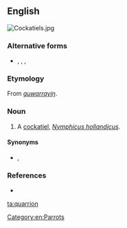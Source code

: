 ==English==
[[Image:Cockatiels.jpg|thumb|right]]
{{wikipedia|Cockatiel}}

===Alternative forms===
* {{l|en|quarien}}, {{l|en|quarrian}}, {{l|en|quarrien}}, {{l|en|quarry hen}}

===Etymology===
From {{etyl|wrh|en}} ''[[guwarrayiŋ]]''.

===Noun===
{{en-noun}}

# A [[cockatiel]], ''[[Nymphicus hollandicus]]''.

====Synonyms====
* {{l|en|cockatiel}}, {{l|en|weero}}

===References===
* {{cite-book|author=Dixon, R. M. W., Bruce Moore, W. S. Ramson, Mandy Thomas|year=2006|title=Australian Aboriginal Words in English: Their Origin and Meaning|edition=2nd ed.|publisher=Oxford University Press|isbn=0-19-554073-5|page=87}}

[[Category:en:Parrots]]

[[ta:quarrion]]